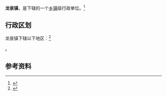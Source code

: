 {{中国乡级行政区|37/06/12/105/000}}

'''龙泉镇'''，是{{PRC admin/fullname|37/06/12/105/000|3}}下辖的一个[[乡镇|乡镇]]级行政单位。<ref>{{PRC admin/ref sgc|{{PRC admin/parent|37/06/12/105/000}}}}</ref>

== 行政区划 ==

龙泉镇下辖以下地区：<ref>{{PRC admin/ref sgc|37/06/12/105/000}}</ref>

{{PRC admin/children|37/06/12/105/000}}。

== 参考资料 ==

{{reflist}}

{{行政区划小作品}}
{{PRC admin/navcat|37/06/12/105/000}}